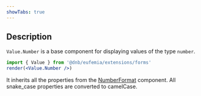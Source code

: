 ```yaml
---
showTabs: true
---
```


## Description

`Value.Number` is a base component for displaying values of the type `number`.

```jsx
import { Value } from '@dnb/eufemia/extensions/forms'
render(<Value.Number />)
```

It inherits all the properties from the [NumberFormat](/uilib/components/number-format/) component. All snake_case properties are converted to camelCase.
